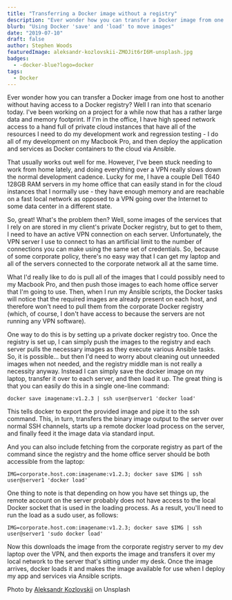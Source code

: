 ```yaml
---
title: "Transferring a Docker image without a registry"
description: "Ever wonder how you can transfer a Docker image from one host to another without having access to a Docker registry?"
blurb: "Using Docker 'save' and 'load' to move images"
date: "2019-07-10"
draft: false
author: Stephen Woods
featuredImage: aleksandr-kozlovskii-ZMOJit6rI6M-unsplash.jpg
badges:
  - -docker-blue?logo=docker
tags:
  - Docker
---
```


Ever wonder how you can transfer a Docker image from one host to another without having access to a Docker registry? Well 
I ran into that scenario today. I've been working on a project for a while now that has a rather large data and memory
footprint. If I'm in the office, I have high speed network access to a hand full of private cloud instances that have all
of the resources I need to do my development work and regression testing - I do all of my development on my Macbook Pro, and
then deploy the application and services as Docker containers to the cloud via Ansible. 

That usually works out well for me. However, I've been stuck needing to work from home lately, and doing 
everything over a VPN really slows down the normal development cadence. Lucky for me, I have a couple Dell T640 128GB RAM 
servers in my home office that can easily stand in for the cloud instances that I normally use - they have enough memory and
are reachable on a fast local network as opposed to a VPN going over the Internet to some data center in a different state. 

So, great! What's the problem then? Well, some images of the services that I rely on are stored in my client's private 
Docker registry, but to get to them, I need to have an active VPN connection on each server. Unfortunately, the VPN server
I use to connect to has an artificial limit to the number of connections you can make using the same set of credentials. So, because of
some corporate policy, there's no easy way that I can get my laptop and all of the servers connected to the corporate network 
all at the same time.

What I'd really like to do is pull all of the images that I could possibly need to my Macbook Pro, and then push those 
images to each home office server that I'm going to use. Then, when I run my Ansible scripts, the Docker tasks will notice
that the required images are already present on each host, and therefore won't need to pull them from the corporate Docker 
registry (which, of course, I don't have access to because the servers are not running any VPN software).

One way to do this is by setting up a private docker registry too. Once the registry is set up, I can simply push the images
to the registry and each server pulls the necessary images as they execute various Ansible tasks. So, it is possible... 
but then I'd need to worry about cleaning out unneeded images when not needed, and the registry middle man is not really a 
necessity anyway. Instead I can simply save the docker image on my laptop, transfer it
over to each server, and then load it up. The great thing is that you can easily do this in a single one-line command:

```shell
docker save imagename:v1.2.3 | ssh user@server1 'docker load'
```

This tells docker to export the provided image and pipe it to the ssh command. This, in turn, transfers the binary image
output to the server over normal SSH channels, starts up a remote docker load process on the server, and finally feed it 
the image data via standard input.

And you can also include fetching from the corporate registry as part of the command since the registry and the home office
server should be both accessible from the laptop:

```shell
IMG=corporate.host.com:imagename:v1.2.3; docker save $IMG | ssh user@server1 'docker load'
```

One thing to note is that depending on how you have set things up, the remote account on the server probably does not 
have access to the local Docker socket that is used in the loading process. As a result, you'll need to run the load as
a sudo user, as follows:


```shell
IMG=corporate.host.com:imagename:v1.2.3; docker save $IMG | ssh user@server1 'sudo docker load'
``` 

Now this downloads the image from the corporate registry server to my dev laptop over the VPN, and then exports the image
and transfers it over my local network to the server that's sitting under my desk. Once the image arrives, docker loads it
and makes the image available for use when I deploy my app and services via Ansible scripts.

Photo by [Aleksandr Kozlovskii](https://unsplash.com/@myzhik1988?utm_source=unsplash&utm_medium=referral&utm_content=creditCopyText) on Unsplash